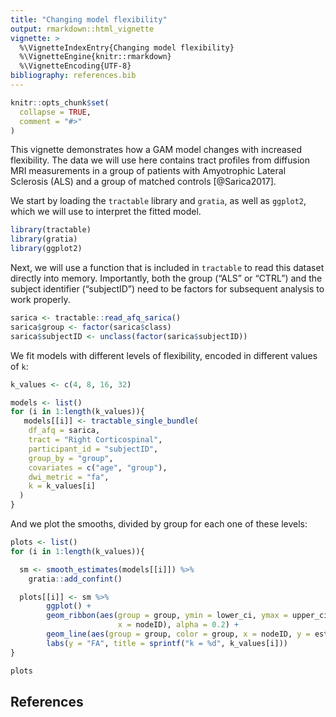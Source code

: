 ```yaml
---
title: "Changing model flexibility"
output: rmarkdown::html_vignette
vignette: >
  %\VignetteIndexEntry{Changing model flexibility}
  %\VignetteEngine{knitr::rmarkdown}
  %\VignetteEncoding{UTF-8}
bibliography: references.bib
---
```


```r
knitr::opts_chunk$set(
  collapse = TRUE,
  comment = "#>"
)
```

This vignette demonstrates how a GAM model changes with increased flexibility.
The data we will use here contains tract profiles from diffusion MRI
measurements in a group of patients with Amyotrophic Lateral Sclerosis (ALS)
and a group of matched controls [@Sarica2017].

We start by loading the `tractable` library and `gratia`, as well as `ggplot2`,
which we will use to interpret the fitted model.

```r
library(tractable)
library(gratia)
library(ggplot2)
```

Next, we will use a function that is included in `tractable` to read this dataset
directly into memory. Importantly, both the group ("ALS" or "CTRL") and the
subject identifier ("subjectID") need to be factors for subsequent analysis
to work properly.

```r
sarica <- tractable::read_afq_sarica()
sarica$group <- factor(sarica$class)
sarica$subjectID <- unclass(factor(sarica$subjectID))
```

We fit models with different levels of flexibility, encoded in different values
of `k`:

```r
k_values <- c(4, 8, 16, 32)

models <- list()
for (i in 1:length(k_values)){
   models[[i]] <- tractable_single_bundle(
    df_afq = sarica,
    tract = "Right Corticospinal",
    participant_id = "subjectID",
    group_by = "group",
    covariates = c("age", "group"),
    dwi_metric = "fa",
    k = k_values[i]
  )
}
```

And we plot the smooths, divided by group for each one of these levels:

```r
plots <- list()
for (i in 1:length(k_values)){

  sm <- smooth_estimates(models[[i]]) %>%
    gratia::add_confint()

  plots[[i]] <- sm %>%
        ggplot() +
        geom_ribbon(aes(group = group, ymin = lower_ci, ymax = upper_ci, 
                        x = nodeID), alpha = 0.2) +
        geom_line(aes(group = group, color = group, x = nodeID, y = est))+
        labs(y = "FA", title = sprintf("k = %d", k_values[i]))
}

plots
```

## References
